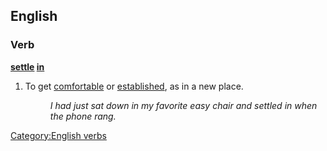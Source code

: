 ==English==

===Verb===
'''[[settle]] [[in]]'''
# {{idiom}} To get [[comfortable]] or [[established]], as in a new place.
#:''I had just sat down in my favorite easy chair and settled in when the phone rang.''

[[Category:English verbs]]